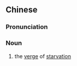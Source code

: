{{also|饥饿线}}
==Chinese==
{{zh-forms|s=饥饿线|type=21}}

===Pronunciation===
{{zh-pron
|m=jī'èxiàn
|c=gei1 ngo6 sin3
|cat=n
}}

===Noun===
{{zh-noun}}

# the [[verge]] of [[starvation]]